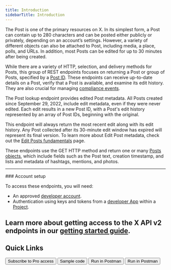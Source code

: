 ```yaml
---
title: Introduction
sidebarTitle: Introduction
---
```



The Post is one of the primary resources on X. In its simplest form, a Post can contain up to 280 characters and can be posted either publicly or privately, depending on an account’s settings. However, a variety of different objects can also be attached to Post, including media, a place, polls, and URLs. In addition, most Posts can be edited for up to 30 minutes after being created.

While there are a variety of HTTP, selection, and delivery methods for Posts, this group of REST endpoints focuses on returning a Post or group of Posts, specified by a [Post ID](/resources/fundamentals/x-ids). These endpoints can receive up-to-date details on a Post, verify that a Post is available, and examine its edit history. They are also crucial for managing [compliance events](/x-api/enterprise-gnip-2.0/fundamentals/firehouse).

The Post lookup endpoint provides edited Post metadata. All Posts created since September 29, 2022, include edit metadata, even if they were never edited. Each edit results in a new Post ID, with a Post's edit history represented by an array of Post IDs, beginning with the original.

This endpoint will always return the most recent edit along with its edit history. Any Post collected after its 30-minute edit window has expired will represent its final version. To learn more about Edit Post metadata, check out the [Edit Posts fundamentals](/x-api/fundamentals/edit-posts) page.

These endpoints use the GET HTTP method and return one or many [Posts objects](/x-api/fundamentals/data-dictionary), which include fields such as the Post text, creation timestamp, and lists and metadata of hashtags, mentions, and photos.

---
<Note>
### Account setup

To access these endpoints, you will need:

- An approved [developer account](https://developer.x.com/en/portal/petition/essential/basic-info).
- Authentication using keys and tokens from a [developer App](/resources/fundamentals/developer-apps) within a [Project](/resources/fundamentals/projects).

Learn more about getting access to the X API v2 endpoints in our [getting started guide](/x-api/getting-started/getting-access).
</Note>
---

## Quick Links

<div className="flex space-x-2.5">
  <Button href="Quickstart">
    Subscribe to Pro access
  </Button>
  <Button href="https://github.com/xdevplatform/Twitter-API-v2-sample-code">
    Sample code
  </Button>
  <Button href="https://www.postman.com/xapidevelopers/twitter-s-public-workspace/collection/9956214-784efcda-ed4c-4491-a4c0-a26470a67400?ctx=documentation">
    Run in Postman
  </Button>
  <Button href="https://developer.x.com/apitools/api?endpoint=/2/tweets&method=get">
    Run in Postman
  </Button>
</div>